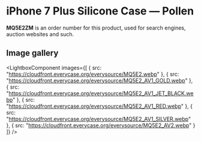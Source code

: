 
# iPhone 7 Plus Silicone Case — Pollen

<Callout type='info' emoji='👉🏻'>**MQ5E2ZM** is an order number for this product, used for search engines, auction websites and such.</Callout>

## Image gallery

<LightboxComponent
    images={[
      {
        src: "https://cloudfront.everycase.org/everysource/MQ5E2.webp"
      },
      {
        src: "https://cloudfront.everycase.org/everysource/MQ5E2_AV1_GOLD.webp"
      },
      {
        src: "https://cloudfront.everycase.org/everysource/MQ5E2_AV1_JET_BLACK.webp"
      },
      {
        src: "https://cloudfront.everycase.org/everysource/MQ5E2_AV1_RED.webp"
      },
      {
        src: "https://cloudfront.everycase.org/everysource/MQ5E2_AV1_SILVER.webp"
      },
      {
        src: "https://cloudfront.everycase.org/everysource/MQ5E2_AV2.webp"
      }
    ]}
  />

